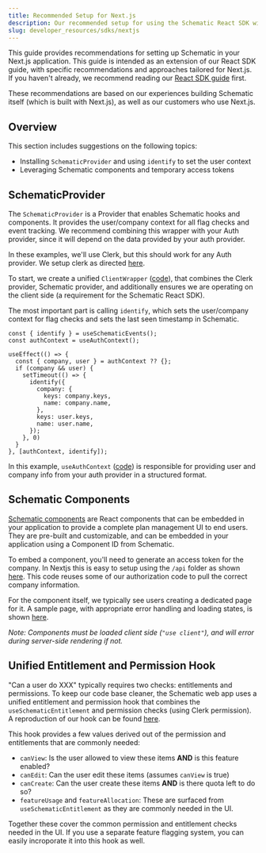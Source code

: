 ```yaml
---
title: Recommended Setup for Next.js
description: Our recommended setup for using the Schematic React SDK with Next.js.
slug: developer_resources/sdks/nextjs
---
```


This guide provides recommendations for setting up Schematic in your Next.js application. This guide is intended as an extension of our React SDK guide, with specific recommendations and approaches tailored for Next.js. If you haven't already, we recommend reading our [React SDK guide](/developer_resources/sdks/react) first.

These recommendations are based on our experiences building Schematic itself (which is built with Next.js), as well as our customers who use Next.js.

## Overview

This section includes suggestions on the following topics:

- Installing `SchematicProvider` and using `identify` to set the user context
- Leveraging Schematic components and temporary access tokens

## SchematicProvider

The `SchematicProvider` is a Provider that enables Schematic hooks and components. It provides the user/company context for all flag checks and event tracking. We recommend combining this wrapper with your Auth provider, since it will depend on the data provided by your auth provider.

In these examples, we'll use Clerk, but this should work for any Auth provider. We setup clerk as directed [here](https://clerk.com/docs/nextjs/getting-started/quickstart). 

To start, we create a unified `ClientWrapper` ([code](https://github.com/SchematicHQ/schematic-nextjs-demo/blob/main/components/ClientWrapper.tsx)), that combines the Clerk provider, Schematic provider, and additionally ensures we are operating on the client side (a requirement for the Schematic React SDK).

The most important part is calling `identify`, which sets the user/company context for flag checks and sets the last seen timestamp in Schematic. 

```tsx
const { identify } = useSchematicEvents();
const authContext = useAuthContext();

useEffect(() => {
  const { company, user } = authContext ?? {};
  if (company && user) {
    setTimeout(() => {
      identify({
        company: {
          keys: company.keys,
          name: company.name,
        },
        keys: user.keys,
        name: user.name,
      });
    }, 0)
  }
}, [authContext, identify]);
```

In this example, `useAuthContext` ([code](https://github.com/SchematicHQ/schematic-nextjs-demo/blob/main/hooks/useAuthContext.ts)) is responsible for providing user and company info from your auth provider in a structured format. 

## Schematic Components

[Schematic components](/components/overview) are React components that can be embedded in your application to provide a complete plan management UI to end users. They are pre-built and customizable, and can be embedded in your application using a Component ID from Schematic. 

To embed a component, you'll need to generate an access token for the company. In Nextjs this is easy to setup using the `/api` folder as shown [here](https://github.com/SchematicHQ/schematic-nextjs-demo/blob/main/app/api/accessToken/route.ts). This code reuses some of our authorization code to pull the correct company information. 

For the component itself, we typically see users creating a dedicated page for it. A sample page, with appropriate error handling and loading states, is shown [here](https://github.com/SchematicHQ/schematic-nextjs-demo/blob/main/app/plan/page.tsx).

*Note: Components must be loaded client side (`"use client"`), and will error during server-side rendering if not.*

## Unified Entitlement and Permission Hook

"Can a user do XXX" typically requires two checks: entitlements and permissions. To keep our code base cleaner, the Schematic web app uses a unified entitlement and permission hook that combines the `useSchematicEntitlement` and permission checks (using Clerk permission). A reproduction of our hook can be found [here](https://github.com/SchematicHQ/schematic-nextjs-demo/blob/main/hooks/useSchematicFeature.ts).

This hook provides a few values derived out of the permission and entitlements that are commonly needed:

- `canView`: Is the user allowed to view these items **AND** is this feature enabled?
- `canEdit`: Can the user edit these items (assumes `canView` is true)
- `canCreate`: Can the user create these items **AND** is there quota left to do so?
- `featureUsage` and `featureAllocation`: These are surfaced from `useSchematicEntitlement` as they are commonly needed in the UI.

Together these cover the common permission and entitlement checks needed in the UI. If you use a separate feature flagging system, you can easily incroporate it into this hook as well.
